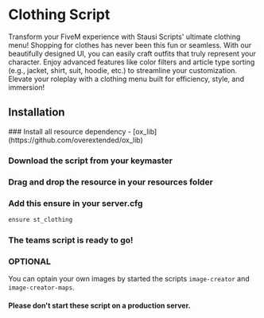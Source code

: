 
# Clothing Script

<ResourceLinks link="https://shop.stausi.com/package/6554614" />

Transform your FiveM experience with Stausi Scripts' ultimate clothing menu! Shopping for clothes has never been this fun or seamless. With our beautifully designed UI, you can easily craft outfits that truly represent your character. Enjoy advanced features like color filters and article type sorting (e.g., jacket, shirt, suit, hoodie, etc.) to streamline your customization. Elevate your roleplay with a clothing menu built for efficiency, style, and immersion!

## Installation

<Steps>
### Install all resource dependency
- [ox_lib](https://github.com/overextended/ox_lib)

### Download the script from your keymaster

### Drag and drop the resource in your resources folder

### Add this ensure in your server.cfg
```bash
ensure st_clothing
```

### The teams script is ready to go!

### OPTIONAL
You can optain your own images by started the scripts `image-creator` and `image-creator-maps`.
#### Please don't start these script on a production server.
</Steps>
